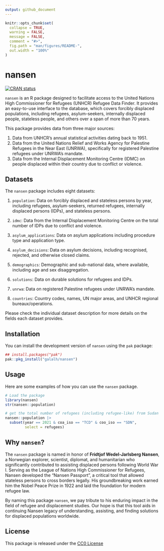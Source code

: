 ```yaml
---
output: github_document
---
```


```r
knitr::opts_chunk$set(
  collapse = TRUE,
  warning = FALSE,
  message = FALSE,
  comment = "#>",
  fig.path = "man/figures/README-",
  out.width = "100%"
)
```

# nansen

[![CRAN status](https://www.r-pkg.org/badges/version/galalh)](https://cran.r-project.org/package=galalh)

`nansen` is an R package designed to facilitate access to the United Nations High Commissioner for Refugees (UNHCR) Refugee Data Finder. It provides an easy-to-use interface to the database, which covers forcibly displaced populations, including refugees, asylum-seekers, internally displaced people, stateless people, and others over a span of more than 70 years.

This package provides data from three major sources:

1. Data from UNHCR's annual statistical activities dating back to 1951.
2. Data from the United Nations Relief and Works Agency for Palestine Refugees in the Near East (UNRWA), specifically for registered Palestine refugees under UNRWA’s mandate.
3. Data from the Internal Displacement Monitoring Centre (IDMC) on people displaced within their country due to conflict or violence.

## Datasets

The `nansen` package includes eight datasets:

1. `population`: Data on forcibly displaced and stateless persons by year, including refugees, asylum-seekers, returned refugees, internally displaced persons (IDPs), and stateless persons.

2. `idmc`: Data from the Internal Displacement Monitoring Centre on the total number of IDPs due to conflict and violence.

3. `asylum_applications`: Data on asylum applications including procedure type and application type.

4. `asylum_decisions`: Data on asylum decisions, including recognised, rejected, and otherwise closed claims.

5. `demographics`: Demographic and sub-national data, where available, including age and sex disaggregation.

6. `solutions`: Data on durable solutions for refugees and IDPs.

7. `unrwa`: Data on registered Palestine refugees under UNRWA’s mandate.

8. `countries`: Country codes, names, UN major areas, and UNHCR regional bureaux/operations.

Please check the individual dataset description for more details on the fields each dataset provides.

## Installation

You can install the development version of `nansen` using the `pak` package:

```r
## install.packages("pak")
pak::pkg_install("galalh/nansen")
```

## Usage

Here are some examples of how you can use the `nansen` package.

```r
# Load the package
library(nansen)
str(nansen::population)

# get the total number of refugees (including refugee-like) from Sudan in Chad in 2021
nansen::population |>
  subset(year == 2021 & coa_iso == "TCD" & coo_iso == "SDN",
         select = refugees)
```


## Why `nansen`?

The `nansen` package is named in honor of __Fridtjof Wedel-Jarlsberg Nansen__, a Norwegian explorer, scientist, diplomat, and humanitarian who significantly contributed to assisting displaced persons following World War I. Serving as the League of Nations High Commissioner for Refugees, Nansen developed the "Nansen Passport", a critical tool that allowed stateless persons to cross borders legally. His groundbreaking work earned him the Nobel Peace Prize in 1922 and laid the foundation for modern refugee law.

By naming this package `nansen`, we pay tribute to his enduring impact in the field of refugee and displacement studies. Our hope is that this tool aids in continuing Nansen legacy of understanding, assisting, and finding solutions for displaced populations worldwide.

## License

This package is released under the [CC0 License](https://creativecommons.org/share-your-work/public-domain/cc0/)
